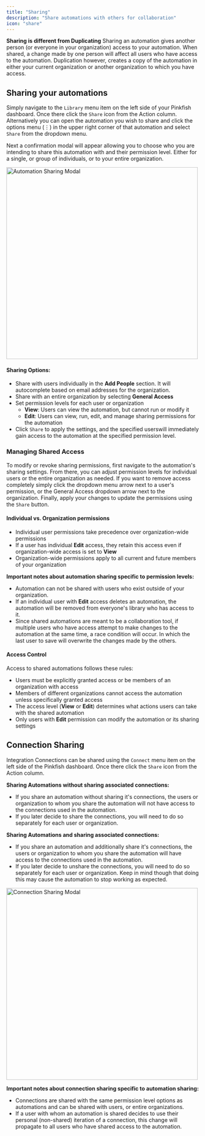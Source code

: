 ```yaml
---
title: "Sharing"
description: "Share automations with others for collaboration"
icon: "share"
---
```


**Sharing is different from Duplicating**
Sharing an automation gives another person (or everyone in your organization) access to your automation. When shared, a change made by one person will affect all users who have access to the automation. Duplication however, creates a copy of the automation in either your current organization or another organization to which you have access.

## Sharing your automations

Simply navigate to the `Library` menu item on the left side of your Pinkfish dashboard. Once there click the `Share` icon from the Action column. Alternatively you can open the automation you wish to share and click the options menu (⋮) in the upper right corner of that automation and select `Share` from the dropdown menu.

Next a confirmation modal will appear allowing you to choose who you are intending to share this automation with and their permission level. Either for a single, or group of individuals, or to your entire organization.

<img
  src="/images/examples/automation_sharing_modal.png"
  alt="Automation Sharing Modal"
  width="500"
/>

#### Sharing Options:

- Share with users individually in the **Add People** section. It will autocomplete based on email addresses for the organization.
- Share with an entire organization by selecting **General Access**
- Set permission levels for each user or organization
  - **View**: Users can view the automation, but cannot run or modify it
  - **Edit**: Users can view, run, edit, and manage sharing permissions for the automation
- Click `Share` to apply the settings, and the specified userswill immediately gain access to the automation at the specified permission level.

### Managing Shared Access

To modify or revoke sharing permissions, first navigate to the automation's sharing settings. From there, you can adjust permission levels for individual users or the entire organization as needed. If you want to remove access completely simply click the dropdown menu arrow next to a user's permission, or the General Access dropdown arrow next to the organization. Finally, apply your changes to update the permissions using the `Share` button.

#### Individual vs. Organization permissions

- Individual user permissions take precedence over organization-wide permissions
- If a user has individual **Edit** access, they retain this access even if organization-wide access is set to **View**
- Organization-wide permissions apply to all current and future members of your organization

**Important notes about automation sharing specific to permission levels:**

- Automation can not be shared with users who exist outside of your organization.
- If an individual user with **Edit** access deletes an automation, the automation will be removed from everyone's library who has access to it.
- Since shared automations are meant to be a collaboration tool, if multiple users who have access attempt to make changes to the automation at the same time, a race condition will occur. In which the last user to save will overwrite the changes made by the others.

#### Access Control

Access to shared automations follows these rules:

- Users must be explicitly granted access or be members of an organization with access
- Members of different organizations cannot access the automation unless specifically granted access
- The access level (**View** or **Edit**) determines what actions users can take with the shared automation
- Only users with **Edit** permission can modify the automation or its sharing settings

## Connection Sharing

Integration Connections can be shared using the `Connect` menu item on the left side of the Pinkfish dashboard. Once there click the `Share` icon from the Action column.

**Sharing Automations without sharing associated connections:**

- If you share an automation without sharing it's connections, the users or organization to whom you share the automation will not have access to the connections used in the automation.
- If you later decide to share the connections, you will need to do so separately for each user or organization.

**Sharing Automations and sharing associated connections:**

- If you share an automation and additionally share it's connections, the users or organization to whom you share the automation will have access to the connections used in the automation.
- If you later decide to unshare the connections, you will need to do so separately for each user or organization. Keep in mind though that doing this may cause the automation to stop working as expected.

<img
  src="/images/examples/connection_config_modal.png"
  alt="Connection Sharing Modal"
  width="500"
/>

**Important notes about connection sharing specific to automation sharing:**

- Connections are shared with the same permission level options as automations and can be shared with users, or entire organizations.
- If a user with whom an automation is shared decides to use their personal (non-shared) iteration of a connection, this change will propagate to all users who have shared access to the automation.